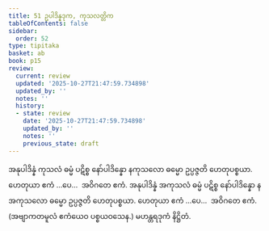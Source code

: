 ```yaml
---
title: 51 ဥပါဒိန္နဒုက, ကုသလတ္တိက
tableOfContents: false
sidebar:
  order: 52
type: tipitaka
basket: ab
book: p15
review:
  current: review
  updated: '2025-10-27T21:47:59.734898'
  updated_by: ''
  notes: ''
  history:
  - state: review
    date: '2025-10-27T21:47:59.734898'
    updated_by: ''
    notes: ''
    previous_state: draft
---
```



<ReviewStatus review={frontmatter.review} showDetails={true} />

<HypothesisAnnotation frontmatter={frontmatter} />

<DynamicBreadcrumb />

<Division number="60" book="p15" e="ch" v="40" p="231">

<Paragraph number="168" book="p15">
အနုပါဒိန္နံ ကုသလံ ဓမ္မံ ပဋိစ္စ နော်ပါဒိန္နော နကုသလော ဓမ္မော ဥပ္ပဇ္ဇတိ ဟေတုပစ္စယာ. ဟေတုယာ ဧကံ …ပေ…  အဝိဂတေ ဧကံ.
</Paragraph>

<Paragraph number="169" book="p15">
အနုပါဒိန္နံ အကုသလံ ဓမ္မံ ပဋိစ္စ နော်ပါဒိန္နော နအကုသလော ဓမ္မော ဥပ္ပဇ္ဇတိ ဟေတုပစ္စယာ. ဟေတုယာ ဧကံ …ပေ…  အဝိဂတေ ဧကံ. (အဗျာကတမူလံ ဧကံယေဝ ပစ္စယဝသေန.)

</Paragraph>
</Division>

<Paragraph number="170" type="center" book="p15">
မဟန္တရဒုကံ နိဋ္ဌိတံ.
</Paragraph>